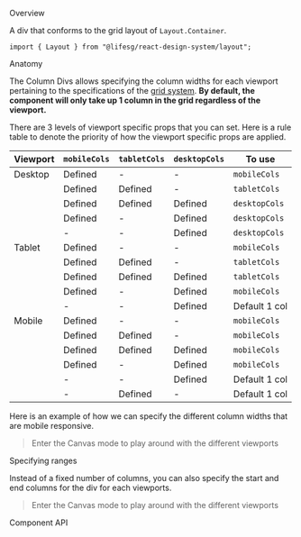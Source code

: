 
<Meta of={ColDivStories} />

<Title>Column Divs</Title>

<Secondary>Overview</Secondary>

A div that conforms to the grid layout of `Layout.Container`.

```tsx
import { Layout } from "@lifesg/react-design-system/layout";
```

<Heading3>Anatomy</Heading3>

The Column Divs allows specifying the column widths for each viewport pertaining
to the specifications of the [grid system](/docs/getting-started-layout--grid-layout).
**By default, the component will only take up 1 column in the grid regardless of
the viewport.**

There are 3 levels of viewport specific props that you can set. Here is a rule
table to denote the priority of how the viewport specific props are applied.

| Viewport | `mobileCols` | `tabletCols` | `desktopCols` | To use        |
| -------- | ------------ | ------------ | ------------- | ------------- |
| Desktop  | Defined      | -            | -             | `mobileCols`  |
|          | Defined      | Defined      | -             | `tabletCols`  |
|          | Defined      | Defined      | Defined       | `desktopCols` |
|          | Defined      | -            | Defined       | `desktopCols` |
|          | -            | -            | Defined       | `desktopCols` |
| Tablet   | Defined      | -            | -             | `mobileCols`  |
|          | Defined      | Defined      | -             | `tabletCols`  |
|          | Defined      | Defined      | Defined       | `tabletCols`  |
|          | Defined      | -            | Defined       | `mobileCols`  |
|          | -            | -            | Defined       | Default 1 col |
| Mobile   | Defined      | -            | -             | `mobileCols`  |
|          | Defined      | Defined      | -             | `mobileCols`  |
|          | Defined      | Defined      | Defined       | `mobileCols`  |
|          | Defined      | -            | Defined       | `mobileCols`  |
|          | -            | -            | Defined       | Default 1 col |
|          | -            | Defined      | -             | Default 1 col |

Here is an example of how we can specify the different column widths that are mobile
responsive.

> Enter the Canvas mode to play around with the different viewports

<Canvas of={ColDivStories.ColumnDivs} />

<Heading3>Specifying ranges</Heading3>

Instead of a fixed number of columns, you can also specify the start and end
columns for the div for each viewports.

> Enter the Canvas mode to play around with the different viewports

<Canvas of={ColDivStories.SpecifyingRanges} />

<Secondary>Component API</Secondary>

<PropsTable />
